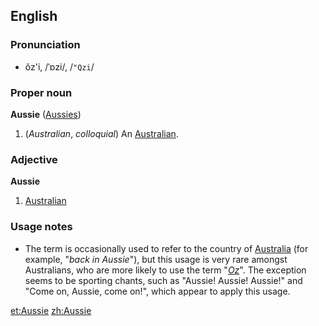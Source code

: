 ==English==
===Pronunciation===
*ŏz'i, /ˈɒzi/, /<tt>"Qzi</tt>/

===Proper noun===
'''Aussie''' ([[Aussies]])

#(''Australian'', ''colloquial'') An [[Australian]].

===Adjective===
'''Aussie'''

# [[Australian]]

===Usage notes===
*The term is occasionally used to refer to the country of [[Australia]] (for example, "''back in Aussie''"), but this usage is very rare amongst Australians, who are more likely to use the term "''[[Oz]]''". The exception seems to be sporting chants, such as "Aussie! Aussie! Aussie!" and "Come on, Aussie, come on!", which appear to apply this usage.

[[et:Aussie]]
[[zh:Aussie]]